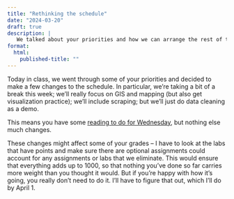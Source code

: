 ```yaml
---
title: "Rethinking the schedule"
date: "2024-03-20"
draft: true
description: |
   We talked about your priorities and how we can arrange the rest of the semester. Here are some details.
format: 
  html: 
    published-title: ""
---
```


Today in class, we went through some of your priorities and decided to make a few changes to the schedule. In particular, we're taking a bit of a break this week; we'll really focus on GIS and mapping (but also get visualization practice); we'll include scraping; but we'll just do data cleaning as a demo. 

This means you have some [reading to do for Wednesday](../weeks/week01-1.qmd), but nothing else much changes.

These changes might affect some of your grades -- I have to look at the labs that have points and make sure there are optional assignments could account for any assignments or labs that we eliminate.  This would ensure that everything adds up to 1000, so that nothing you've done so far carries more weight than you thought it would. But if you're happy with how it's going, you really don't need to do it. I'll have to figure that out, which I'll do by April 1. 
